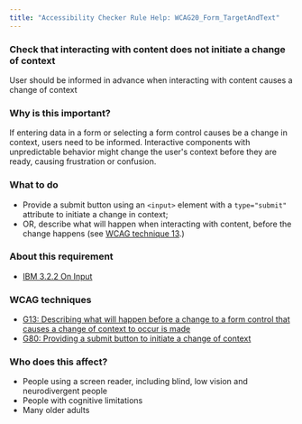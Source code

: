 ```yaml
---
title: "Accessibility Checker Rule Help: WCAG20_Form_TargetAndText"
---
```


<div className="toolHelp">
<Row>
<Column colLg={16} colMd={8} colSm={4} className="toolHead">

### Check that interacting with content does not initiate a change of context

<div id="locLevel"></div>

User should be informed in advance when interacting with content causes a change of context

</Column>
</Row>
<Row>
<Column colLg={11} colMd={5} colSm={4} className="toolMain">

### Why is this important?

If entering data in a form or selecting a form control causes be a change in context, users need to be informed. Interactive components with unpredictable behavior might change the user's context before they are ready, causing frustration or confusion.

<div id="locSnippet"></div>

### What to do

* Provide a submit button using an `<input>` element with a `type="submit"` attribute to initiate a change in context;
* OR, describe what will happen when interacting with content, before the change happens (see [WCAG technique 13](https://www.w3.org/WAI/WCAG21/Techniques/general/G13).)

</Column>
<Column colLg={5} colMd={3} colSm={4} className="toolLeft">

### About this requirement

* [IBM 3.2.2 On Input](https://www.ibm.com/able/requirements/requirements/#3_2_2)

### WCAG techniques

* [G13: Describing what will happen before a change to a form control that causes a change of context to occur is made](https://www.w3.org/WAI/WCAG21/Techniques/general/G13)
* [G80: Providing a submit button to initiate a change of context](https://www.w3.org/WAI/WCAG21/Techniques/general/G80)

### Who does this affect?

* People using a screen reader, including blind, low vision and neurodivergent people
* People with cognitive limitations
* Many older adults

</Column>
</Row>
</div>

